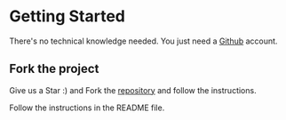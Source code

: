# Getting Started

There's no technical knowledge needed.
You just need a [Github](https://github.com/signup) account.

## Fork the project

Give us a Star :) and Fork the [repository](https://github.com/lacrypta/hodl-ar) and follow the instructions.

Follow the instructions in the README file.
